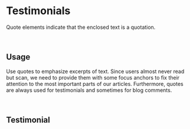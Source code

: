 
<Meta title="Components/Testimonials" component={Testimonial} />

# Testimonials

Quote elements indicate that the enclosed text is a quotation. 

<br/>

## Usage

Use quotes to emphasize excerpts of text. Since users almost never read but scan, we need to provide them with some focus anchors to fix their attention to the most important parts of our articles. Furthermore, quotes are always used for testimonials and sometimes for blog comments.

<br/>

## Testimonial


<Preview withToolbar>
  <Story name="Testimonials">
    <Testimonial 
      name={"Marisa Tomei"}
      bio={"Founding partner of Aiden Health"}
      content={"A part of the reason we decided to start Aiden Health was to make healthcare more accessible to younger and older individuals."} 
    />
  </Story>
</Preview>